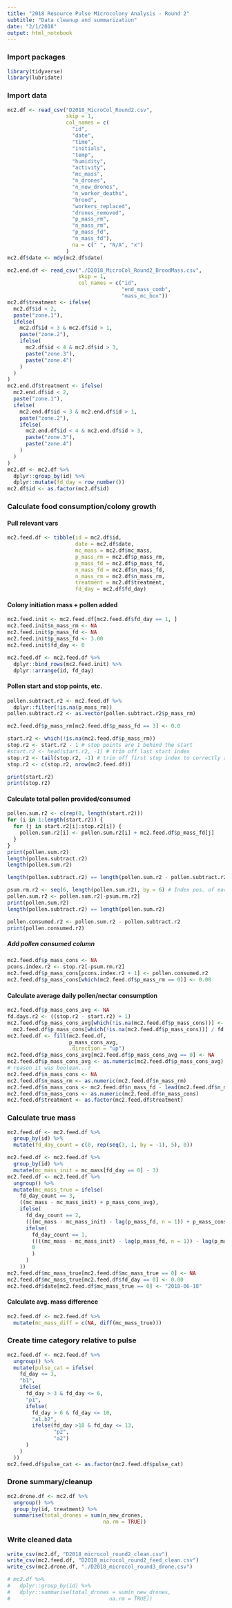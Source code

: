 ```yaml
---
title: "2018 Resource Pulse Microcolony Analysis - Round 2"
subtitle: "Data cleanup and summarization"
date: "2/1/2018"
output: html_notebook
---
```


### Import packages 
```r
library(tidyverse)
library(lubridate)
```

### Import data
```r
mc2.df <- read_csv("D2018_MicroCol_Round2.csv",
                   skip = 1,
                   col_names = c(
                     "id",
                     "date",
                     "time",
                     "initials",
                     "temp",
                     "humidity",
                     "activity",
                     "mc_mass",
                     "n_drones",
                     "n_new_drones",
                     "n_worker_deaths",
                     "brood",
                     "workers_replaced",
                     "drones_removed",
                     "p_mass_rm",
                     "n_mass_rm",
                     "p_mass_fd",
                     "n_mass_fd"),
                     na = c(" ", "N/A", "x")
                   )
mc2.df$date <- mdy(mc2.df$date)

mc2.end.df <- read_csv("./D2018_MicroCol_Round2_BroodMass.csv",
                       skip = 1,
                       col_names = c("id",
                                     "end_mass_comb",
                                     "mass_mc_box"))
mc2.df$treatment <- ifelse(
  mc2.df$id < 2,
  paste("zone.1"),
  ifelse(
    mc2.df$id < 3 & mc2.df$id > 1,
    paste("zone.2"),
    ifelse(
      mc2.df$id < 4 & mc2.df$id > 3,
      paste("zone.3"),
      paste("zone.4")
    )
  )
)
mc2.end.df$treatment <- ifelse(
  mc2.end.df$id < 2,
  paste("zone.1"),
  ifelse(
    mc2.end.df$id < 3 & mc2.end.df$id > 1,
    paste("zone.2"),
    ifelse(
      mc2.end.df$id < 4 & mc2.end.df$id > 3,
      paste("zone.3"),
      paste("zone.4")
    )
  )
)
mc2.df <- mc2.df %>%
  dplyr::group_by(id) %>%
  dplyr::mutate(fd_day = row_number())
mc2.df$id <- as.factor(mc2.df$id)
```

### Calculate food consumption/colony growth
#### Pull relevant vars
```r
mc2.feed.df <- tibble(id = mc2.df$id, 
                      date = mc2.df$date,
                      mc_mass = mc2.df$mc_mass,
                      p_mass_rm = mc2.df$p_mass_rm,
                      p_mass_fd = mc2.df$p_mass_fd,
                      n_mass_fd = mc2.df$n_mass_fd,
                      n_mass_rm = mc2.df$n_mass_rm,
                      treatment = mc2.df$treatment,
                      fd_day = mc2.df$fd_day)
```

#### Colony initiation mass + pollen added
```r
mc2.feed.init <- mc2.feed.df[mc2.feed.df$fd_day == 1, ]
mc2.feed.init$n_mass_rm <- NA
mc2.feed.init$p_mass_fd <- NA
mc2.feed.init$p_mass_fd <- 3.00
mc2.feed.init$fd_day <- 0

mc2.feed.df <- mc2.feed.df %>%
  dplyr::bind_rows(mc2.feed.init) %>%
  dplyr::arrange(id, fd_day)
```

#### Pollen start and stop points, etc.
```r
pollen.subtract.r2 <- mc2.feed.df %>%
  dplyr::filter(!is.na(p_mass_rm))
pollen.subtract.r2 <- as.vector(pollen.subtract.r2$p_mass_rm)

mc2.feed.df$p_mass_rm[mc2.feed.df$p_mass_fd == 3] <- 0.0 

start.r2 <- which(!is.na(mc2.feed.df$p_mass_rm))
stop.r2 <- start.r2 - 1 # stop points are 1 behind the start
#start.r2 <- head(start.r2, -1) # trim off last start index
stop.r2 <- tail(stop.r2, -1) # trim off first stop index to correctly align
stop.r2 <- c(stop.r2, nrow(mc2.feed.df))

print(start.r2)
print(stop.r2)
```

#### Calculate total pollen provided/consumed
```r
pollen.sum.r2 <- c(rep(0, length(start.r2)))
for (i in 1:length(start.r2)) {
  for (j in start.r2[i]:stop.r2[i]) {
    pollen.sum.r2[i] <- pollen.sum.r2[i] + mc2.feed.df$p_mass_fd[j]
  }
}
print(pollen.sum.r2)
length(pollen.subtract.r2)
length(pollen.sum.r2)

length(pollen.subtract.r2) == length(pollen.sum.r2 - pollen.subtract.r2) #FALSE

psum.rm.r2 <- seq(6, length(pollen.sum.r2), by = 6) # Index pos. of each 
pollen.sum.r2 <- pollen.sum.r2[-psum.rm.r2]
print(pollen.sum.r2)
length(pollen.subtract.r2) == length(pollen.sum.r2)
```

```r
pollen.consumed.r2 <- pollen.sum.r2 - pollen.subtract.r2
print(pollen.consumed.r2)
```

##### Add pollen consumed column
```r
mc2.feed.df$p_mass_cons <- NA
pcons.index.r2 <- stop.r2[-psum.rm.r2]
mc2.feed.df$p_mass_cons[pcons.index.r2 + 1] <- pollen.consumed.r2
mc2.feed.df$p_mass_cons[which(mc2.feed.df$p_mass_rm == 0)] <- 0.00
```

#### Calculate average daily pollen/nectar consumption
```r
mc2.feed.df$p_mass_cons_avg <- NA
fd.days.r2 <- ((stop.r2 - start.r2) + 1)
mc2.feed.df$p_mass_cons_avg[which(!is.na(mc2.feed.df$p_mass_cons))] <-
  mc2.feed.df$p_mass_cons[which(!is.na(mc2.feed.df$p_mass_cons))] / fd.days.r2
mc2.feed.df <- fill(mc2.feed.df, 
                    p_mass_cons_avg, 
                    .direction = "up")
mc2.feed.df$p_mass_cons_avg[mc2.feed.df$p_mass_cons_avg == 0] <- NA
mc2.feed.df$p_mass_cons_avg <- as.numeric(mc2.feed.df$p_mass_cons_avg) # for some 
# reason it was boolean...? 
mc2.feed.df$n_mass_cons <- NA
mc2.feed.df$n_mass_rm <- as.numeric(mc2.feed.df$n_mass_rm)
mc2.feed.df$n_mass_cons <- mc2.feed.df$n_mass_fd - lead(mc2.feed.df$n_mass_rm)
mc2.feed.df$n_mass_cons <- as.numeric(mc2.feed.df$n_mass_cons)
mc2.feed.df$treatment <- as.factor(mc2.feed.df$treatment)
```

### Calculate true mass 
```r
mc2.feed.df <- mc2.feed.df %>%
  group_by(id) %>%
  mutate(fd_day_count = c(0, rep(seq(3, 1, by = -1), 5), 0))

mc2.feed.df <- mc2.feed.df %>%
  group_by(id) %>%
  mutate(mc_mass_init = mc_mass[fd_day == 0] - 3)
mc2.feed.df <- mc2.feed.df %>%
  ungroup() %>%
  mutate(mc_mass_true = ifelse(
    fd_day_count == 3,
    ((mc_mass - mc_mass_init) + p_mass_cons_avg),
    ifelse(
      fd_day_count == 2,
      (((mc_mass - mc_mass_init) - lag(p_mass_fd, n = 1)) + p_mass_cons_avg),
      ifelse(
        fd_day_count == 1,
        ((((mc_mass - mc_mass_init) - lag(p_mass_fd, n = 1)) - lag(p_mass_fd, n = 2)) + p_mass_cons_avg),
        0
        )
      )
    ))
mc2.feed.df$mc_mass_true[mc2.feed.df$mc_mass_true == 0] <- NA
mc2.feed.df$mc_mass_true[mc2.feed.df$fd_day == 0] <- 0.00
mc2.feed.df$date[mc2.feed.df$mc_mass_true == 0] <- "2018-06-18"
```

#### Calculate avg. mass difference
```r
mc2.feed.df <- mc2.feed.df %>%
  mutate(mc_mass_diff = c(NA, diff(mc_mass_true)))
```


### Create time category relative to pulse
```r
mc2.feed.df <- mc2.feed.df %>%
  ungroup() %>%
  mutate(pulse_cat = ifelse(
    fd_day <= 3, 
    "b1",
    ifelse(
      fd_day > 3 & fd_day <= 6,
      "p1",
      ifelse(
        fd_day > 6 & fd_day <= 10,
        "a1.b2",
        ifelse(fd_day >10 & fd_day <= 13,
               "p2",
               "a2")
      )
    )
  ))
mc2.feed.df$pulse_cat <- as.factor(mc2.feed.df$pulse_cat)
```
### Drone summary/cleanup
```r
mc2.drone.df <- mc2.df %>%
  ungroup() %>%
  group_by(id, treatment) %>%
  summarise(total_drones = sum(n_new_drones, 
                               na.rm = TRUE))
```

### Write cleaned data
```r
write_csv(mc2.df, "D2018_microcol_round2_clean.csv")
write_csv(mc2.feed.df, "D2018_microcol_round2_feed_clean.csv")
write_csv(mc2.drone.df, "./D2018_microcol_round3_drone.csv")
```

```r
# mc2.df %>%
#   dplyr::group_by(id) %>%
#   dplyr::summarise(total_drones = sum(n_new_drones,
#                                na.rm = TRUE))
```

